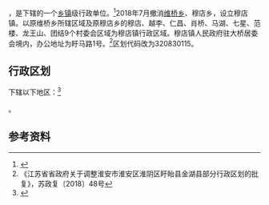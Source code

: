 {{中国乡级行政区|32/08/30/201/000}}

'''{{PAGENAMEBASE}}'''，是{{PRC admin/fullname|32/08/30/201/000|3}}下辖的一个[[乡镇|乡镇]]级行政单位。<ref>{{PRC admin/ref sgc|{{PRC admin/parent|32/08/30/201/000}}}}</ref>2018年7月撤消[[维桥乡|维桥乡]]、穆店乡，设立穆店镇。以原维桥乡所辖区域及原穆店乡的穆店、越李、仁昌、肖桥、马湖、七星、范楼、龙王山、团结9个村委会区域为穆店镇行政区域。穆店镇人民政府驻大桥居委会境内，办公地址为盱马路1号。<ref>《江苏省省政府关于调整淮安市淮安区淮阴区盱眙县金湖县部分行政区划的批复》，苏政复〔2018〕48号</ref>区划代码改为320830115。

== 行政区划 ==
{{PAGENAMEBASE}}下辖以下地区：<ref>{{PRC admin/ref sgc|32/08/30/201/000}}</ref>

{{PRC admin/children|32/08/30/201/000}}。

== 参考资料 ==

{{reflist}}

{{行政区划小作品}}
{{PRC admin/navcat|32/08/30/201/000}}